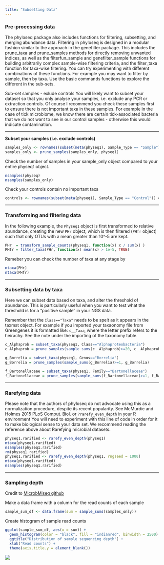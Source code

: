 ```yaml
---
title: "Subsetting Data"
---
```

### Pre-processing data
The phyloseq package also includes functions for filtering, subsetting, and merging abundance data. Filtering in phyloseq is designed in a modular fashion similar to the approach in the genefilter package. This includes the prune_taxa and  prune_samples methods for directly removing unwanted indices, as well as the filterfun_sample and genefilter_sample functions for building arbitrarily complex sample-wise filtering criteria, and the filter_taxa function for taxa-wise filtering. You can try experimenting with different combinations of these functions. For example you may want to filter by sample, then by taxa. Use the basic commands functions to explore the different in the sub-sets.

Sub-set samples - exlude controls
You will likely want to subset your dataset so that you only analyse your samples, i.e. exclude any PCR or extraction controls. Of course I recommend you check these samples first to ensure there is not important taxa in these samples. For example in the case of tick microbiome, we know there are certain tick-associated bacteria that we do not want to see in our control samples - otherwise this would indicate contamination.

***

**Subset your samples (i.e. exclude controls)**
```r
samples_only <- rownames(subset(meta(physeq1), Sample_Type == "Sample"))
samples_only <- prune_samples(samples_only, physeq1)
```
Check the number of samples in your sample_only object compared to your entire physeq1 object.
```r
nsamples(physeq)
nsamples(samples_only)
```
Check your controls contain no important taxa 
```r
controls <- rownames(subset(meta(physeq1), Sample_Type == "Control")) controls <- prune_samples(controls, physeq1)
```

***

### Transforming and filtering data
In the following example, the `Physeq1` object is first transformed to relative abundance, creating the new `PHr` object, which is then filtered (`PHfr` object) such that only OTUs with a mean greater than 10^-5 are kept.
```r
PHr  = transform_sample_counts(physeq1, function(x) x / sum(x) )
PHfr = filter_taxa(PHr, function(x) mean(x) > 1e-5, TRUE)
```
Remeber you can check the number of taxa at any stage by
```r
ntaxa(PHr)
ntaxa(PHfr)
```

***

### Subsetting data by taxa
Here we can subset data based on taxa, and alter the threshold of abundance. This is particularly useful when you want to test what the threshold is for a "positive sample" in your NGS data.

Remember that the `Class=="Taxa"` needs to be spelt as it appears in the taxmat object. For example if you imported your taxaonomy file from Greengenes it is formatted like: `c__Taxa`, where the letter prefix refers to the heirachy. See the note under the importing of the taxonomy table.
```r
c_Alphaprob = subset_taxa(physeq1, Class=="Alphaproteobacteria")
c_Alphaprob = prune_samples(sample_sums(c__Alphaprob)>=20, c__Alphaprob)

g_Borrelia = subset_taxa(physeq1, Genus=="Borrelia")
g_Borrelia = prune_samples(sample_sums(g_Borrelia)>=1, g_Borrelia)

f_Bartonellaceae = subset_taxa(physeq1, Family=="Bartonellaceae")
f_Bartonellaceae = prune_samples(sample_sums(f_Bartonellaceae)>=1, f_Bartonellaceae)
```

***

### Rarefying data

<div class="alert alert-block alert-info">
Please note that the authors of phyloseq do not advocate using this as a normalization procedure, despite its recent popularity. See McMurdie and Holmes 2015 PLoS Comput. Biol. or `?rarefy_even_depth` in your R environment
You will need to experiment with this line of code in order for it to make biological sense to your data set. We recommend reading the reference above about Rarefying microbial datasets.</div>

```r
physeq1.rarified <- rarefy_even_depth(physeq1)
ntaxa(physeq1.rarified)
nsamples(physeq1.rarified)
rm(physeq1.rarified)
physeq1.rarified <- rarefy_even_depth(physeq1, rngseed = 1000)
ntaxa(physeq1.rarified)
nsamples(physeq1.rarified)
```

***

### Sampling depth

Credit to [MicrobMiseq github](http://deneflab.github.io/MicrobeMiseq/demos/mothur_2_phyloseq.html)

Make a data frame with a column for the read counts of each sample
```r
sample_sum_df <- data.frame(sum = sample_sums(samples_only))
```
Create histogram of sample read counts
```r
ggplot(sample_sum_df, aes(x = sum)) + 
  geom_histogram(color = "black", fill = "indianred", binwidth = 2500) +
  ggtitle("Distribution of sample sequencing depth") + 
  xlab("Read counts") +
  theme(axis.title.y = element_blank())
```
![](data/sampling-depth.png)
